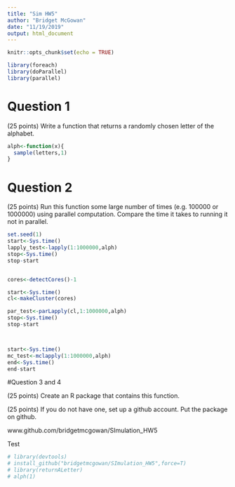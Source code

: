 ```yaml
---
title: "Sim HW5"
author: "Bridget McGowan"
date: "11/19/2019"
output: html_document
---
```


```r
knitr::opts_chunk$set(echo = TRUE)
```


```r
library(foreach)
library(doParallel)
library(parallel)
```


# Question 1 


(25 points) Write a function that returns a randomly chosen letter of the alphabet.
```r
alph<-function(x){
  sample(letters,1)
}

```
# Question 2

(25 points) Run this function some large number of times (e.g. 100000 or 1000000) using parallel computation. Compare the time it takes to running it not in parallel.\  



```r

set.seed(1)
start<-Sys.time()
lapply_test<-lapply(1:1000000,alph)
stop<-Sys.time()
stop-start


cores<-detectCores()-1

start<-Sys.time()
cl<-makeCluster(cores)

par_test<-parLapply(cl,1:1000000,alph)
stop<-Sys.time()
stop-start



start<-Sys.time()
mc_test<-mclapply(1:1000000,alph)
end<-Sys.time()
end-start
```

#Question 3 and 4 

(25 points) Create an R package that contains this function.\ 

(25 points) If you do not have one, set up a github account. Put the
package on github.\  

www.github.com/bridgetmcgowan/SImulation_HW5 \  

Test 
```r
# library(devtools)
# install_github("bridgetmcgowan/SImulation_HW5",force=T)
# library(returnALetter)
# alph(1)
```

